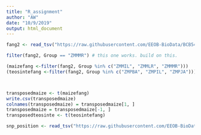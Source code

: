 ```yaml
---
title: "R_assignment"
author: "AW"
date: "10/9/2019"
output: html_document
---
```



```r
fang2 <- read_tsv("https://raw.githubusercontent.com/EEOB-BioData/BCB546X-Fall2019/master/assignments/UNIX_Assignment/fang_et_al_genotypes.txt")

filter(fang2, Group == "ZMMMR") # this one works. build on this. 

(maizefang <-filter(fang2, Group %in% c("ZMMIL", "ZMMLR", "ZMMMR")))
(teosintefang <-filter(fang2, Group %in% c("ZMPBA", "ZMPIL", "ZMPJA")))



transposedmaize <- t(maizefang)
write.csv(transposedmaize)
colnames(transposedmaize) = transposedmaize[1, ]
transposedmaize = transposedmaize[-1, ]
transposedteosinte <- t(teosintefang)

snp_position <- read_tsv("https://raw.githubusercontent.com/EEOB-BioData/BCB546X-Fall2019/master/assignments/UNIX_Assignment/snp_position.txt")


```

